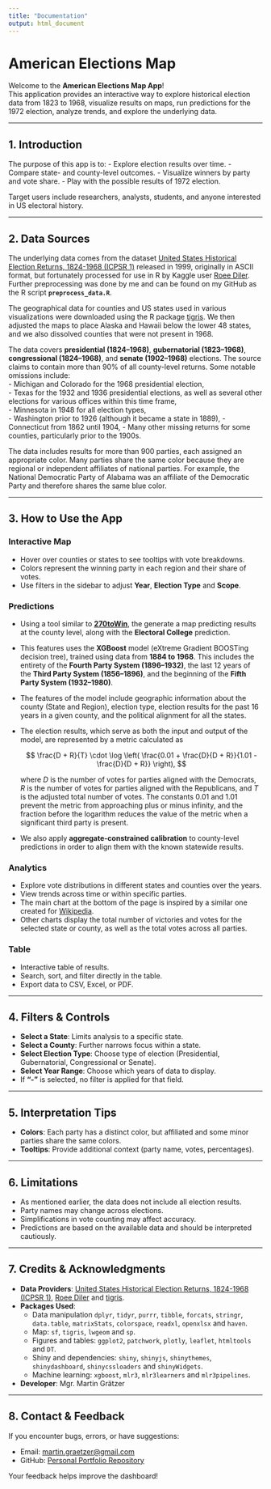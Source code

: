 ```yaml
---
title: "Documentation"
output: html_document
---
```


# American Elections Map

Welcome to the **American Elections Map App**!  
This application provides an interactive way to explore historical election data from 1823 to 1968, visualize results on maps, run predictions for the 1972 election, analyze trends, and explore the underlying data.

---

## 1. Introduction
The purpose of this app is to:
- Explore election results over time.
- Compare state- and county-level outcomes.
- Visualize winners by party and vote share.
- Play with the possible results of 1972 election.

Target users include researchers, analysts, students, and anyone interested in US electoral history.

---

## 2. Data Sources
The underlying data comes from the dataset [United States Historical Election Returns, 1824-1968 (ICPSR 1)](https://www.icpsr.umich.edu/web/ICPSR/studies/1/datadocumentation#) released in 1999, originally in ASCII format, but fortunately processed for use in R by Kaggle user [Roee Diler](https://www.kaggle.com/roeediler). Further preprocessing was done by me and can be found on my GitHub as the R script **`preprocess_data.R`**.

The geographical data for counties and US states used in various visualizations were downloaded using the R package [tigris](https://cran.r-project.org/web/packages/tigris/index.html). We then adjusted the maps to place Alaska and Hawaii below the lower 48 states, and we also dissolved counties that were not present in 1968.

The data covers **presidential (1824–1968)**, **gubernatorial (1823–1968)**, **congressional (1824–1968)**, and **senate (1902–1968)** elections. The source claims to contain more than 90% of all county-level returns. Some notable omissions include:  
- Michigan and Colorado for the 1968 presidential election,  
- Texas for the 1932 and 1936 presidential elections, as well as several other elections for various offices within this time frame,  
- Minnesota in 1948 for all election types,  
- Washington prior to 1926 (although it became a state in 1889),
- Connecticut from 1862 until 1904,
- Many other missing returns for some counties, particularly prior to the 1900s.

The data includes results for more than 900 parties, each assigned an appropriate color. Many parties share the same color because they are regional or independent affiliates of national parties. For example, the National Democratic Party of Alabama was an affiliate of the Democratic Party and therefore shares the same blue color.

---

## 3. How to Use the App

### Interactive Map
- Hover over counties or states to see tooltips with vote breakdowns.
- Colors represent the winning party in each region and their share of votes.
- Use filters in the sidebar to adjust **Year**, **Election Type** and **Scope**.

### Predictions
- Using a tool similar to **[270toWin](https://www.270towin.com)**, the generate a map predicting results at the county level, along with the **Electoral College** prediction.  
- This features uses the **XGBoost** model (eXtreme Gradient BOOSTing decision tree), trained using data from **1884 to 1968**. This includes the entirety of the **Fourth Party System (1896–1932)**, the last 12 years of the **Third Party System (1856–1896)**, and the beginning of the **Fifth Party System (1932–1980)**.  
- The features of the model include geographic information about the county (State and Region), election type, election results for the past 16 years in a given county, and the political alignment for all the states.
- The election results, which serve as both the input and output of the model, are represented by a metric calculated as

  $$
  \frac{D + R}{T} \cdot \log \left( \frac{0.01 + \frac{D}{D + R}}{1.01 - \frac{D}{D + R}} \right),
  $$

  where $D$ is the number of votes for parties aligned with the Democrats, $R$ is the number of votes for parties aligned with the Republicans, and $T$ is the adjusted total number of votes. The constants $0.01$ and $1.01$ prevent the metric from approaching plus or minus infinity, and the fraction before the logarithm reduces the value of the metric when a significant third party is present.


- We also apply **aggregate-constrained calibration** to county-level predictions in order to align them with the known statewide results.

### Analytics
- Explore vote distributions in different states and counties over the years.  
- View trends across time or within specific parties.  
- The main chart at the bottom of the page is inspired by a similar one created for [Wikipedia](https://en.wikipedia.org/wiki/Political_parties_in_the_United_States#/media/File:PartyVotes-Presidents.png).  
- Other charts display the total number of victories and votes for the selected state or county, as well as the total votes across all parties.

### Table
- Interactive table of results.
- Search, sort, and filter directly in the table.
- Export data to CSV, Excel, or PDF.

---

## 4. Filters & Controls
- **Select a State**: Limits analysis to a specific state.  
- **Select a County**: Further narrows focus within a state.  
- **Select Election Type**: Choose type of election (Presidential, Gubernatorial, Congressional or Senate).  
- **Select Year Range**: Choose which years of data to display.
- If **“-”** is selected, no filter is applied for that field.

---

## 5. Interpretation Tips
- **Colors**: Each party has a distinct color, but affiliated and some minor parties share the same colors.
- **Tooltips**: Provide additional context (party name, votes, percentages).

---

## 6. Limitations
- As mentioned earlier, the data does not include all election results.  
- Party names may change across elections.  
- Simplifications in vote counting may affect accuracy.  
- Predictions are based on the available data and should be interpreted cautiously.

---

## 7. Credits & Acknowledgments
- **Data Providers**: [United States Historical Election Returns, 1824-1968 (ICPSR 1)](https://www.icpsr.umich.edu/web/ICPSR/studies/1/datadocumentation#), [Roee Diler](https://www.kaggle.com/roeediler) and [tigris](https://cran.r-project.org/web/packages/tigris/index.html).
- **Packages Used**:
  - Data manipulation `dplyr`, `tidyr`, `purrr`, `tibble`, `forcats`, `stringr`, `data.table`, `matrixStats`, `colorspace`, `readxl`, `openxlsx` and `haven`.
  - Map: `sf`, `tigris`, `lwgeom` and `sp`.
  - Figures and tables: `ggplot2`, `patchwork`, `plotly`, `leaflet`, `htmltools` and `DT`.
  - Shiny and dependencies: `shiny`, `shinyjs`, `shinythemes`, `shinydashboard`, `shinycssloaders` and `shinyWidgets`.
  - Machine learning: `xgboost`, `mlr3`, `mlr3learners` and `mlr3pipelines`.
- **Developer**: Mgr. Martin Grätzer

---

## 8. Contact & Feedback
If you encounter bugs, errors, or have suggestions:

- Email: [martin.graetzer@gmail.com](mailto:martin.graetzer@gmail.com)  
- GitHub: [Personal Portfolio Repository](https://github.com/Maertine/PersonalPortfolio)

Your feedback helps improve the dashboard!